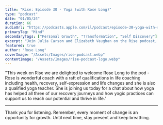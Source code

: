 ```yaml
---
title: "Rise: Episode 30 - Yoga (with Rose Long)"
type: "podcast"
date: "01/05/24"
duration: 66
audioUrl: "https://podcasts.apple.com/il/podcast/episode-30-yoga-with-rose-long/id1654177454?i=1000654109809"
primaryTag: "Mind"
secondaryTags: ["Personal Growth", "Transformation", "Self Discovery"]
excerpt: "Join Julia Carson and Elizabeth Vaughan on the Rise podcast, talking with Rose Long, life coach and yoga teacher, discussing ow yoga supports recovery journeys and unlocks personal potential."
featured: true
author: "Rose Long"
coverImage: "/Assets/Images/rise-podcast.webp"
contentImage: "/Assets/Images/rise-podcast-logo.webp"
---
```


"This week on Rise we are delighted to welcome Rose Long to the pod - Rose is wonderful coach with a raft of qualifications in life coaching including health, recovery, self-expression and life changes and she is also a qualified yoga teacher. She is joining us today for a chat about how yoga has helped all three of our recovery journeys and how yogic practices can support us to reach our potential and thrive in life."

---

Thank you for listening. Remember, every moment of change is an opportunity for growth. Until next time, stay present and keep breathing.
